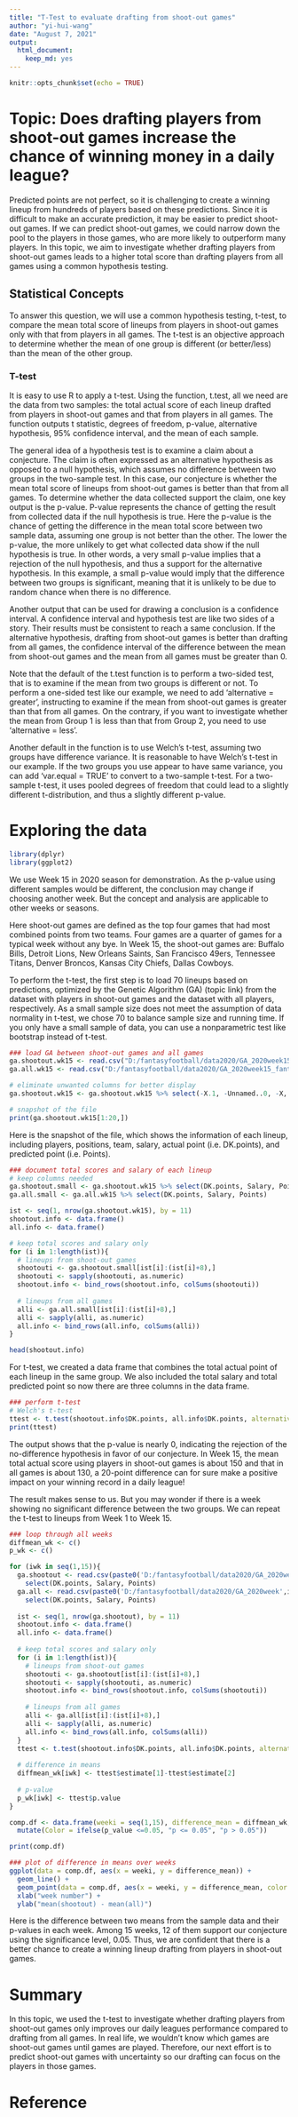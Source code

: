 ```yaml
---
title: "T-Test to evaluate drafting from shoot-out games"
author: "yi-hui-wang"
date: "August 7, 2021"
output: 
  html_document: 
    keep_md: yes
---
```


```r
knitr::opts_chunk$set(echo = TRUE)
```

# Topic: Does drafting players from shoot-out games increase the chance of winning money in a daily league?

Predicted points are not perfect, so it is challenging to create a winning lineup from hundreds of players based on these predictions. Since it is difficult to make an accurate prediction, it may be easier to predict shoot-out games. If we can predict shoot-out games, we could narrow down the pool to the players in those games, who are more likely to outperform many players. In this topic, we aim to investigate whether drafting players from shoot-out games leads to a higher total score than drafting players from all games using a common hypothesis testing.

## Statistical Concepts
To answer this question, we will use a common hypothesis testing, t-test, to compare the mean total score of lineups from players in shoot-out games only with that from players in all games. The t-test is an objective approach to determine whether the mean of one group is different (or better/less) than the mean of the other group. 

### T-test
It is easy to use R to apply a t-test. Using the function, t.test, all we need are the data from two samples: the total actual score of each lineup drafted from players in shoot-out games and that from players in all games. The function outputs t statistic, degrees of freedom, p-value, alternative hypothesis, 95% confidence interval, and the mean of each sample.

The general idea of a hypothesis test is to examine a claim about a conjecture. The claim is often expressed as an alternative hypothesis as opposed to a null hypothesis, which assumes no difference between two groups in the two-sample test. In this case, our conjecture is whether the mean total score of lineups from shoot-out games is better than that from all games. To determine whether the data collected support the claim, one key output is the p-value. P-value represents the chance of getting the result from collected data if the null hypothesis is true. Here the p-value is the chance of getting the difference in the mean total score between two sample data, assuming one group is not better than the other. The lower the p-value, the more unlikely to get what collected data show if the null hypothesis is true. In other words, a very small p-value implies that a rejection of the null hypothesis, and thus a support for the alternative hypothesis. In this example, a small p-value would imply that the difference between two groups is significant, meaning that it is unlikely to be due to random chance when there is no difference.  

Another output that can be used for drawing a conclusion is a confidence interval. A confidence interval and hypothesis test are like two sides of a story. Their results must be consistent to reach a same conclusion. If the alternative hypothesis, drafting from shoot-out games is better than drafting from all games, the confidence interval of the difference between the mean from shoot-out games and the mean from all games must be greater than 0.

Note that the default of the t.test function is to perform a two-sided test, that is to examine if the mean from two groups is different or not. To perform a one-sided test like our example, we need to add ‘alternative = greater’, instructing to examine if the mean from shoot-out games is greater than that from all games. On the contrary, if you want to investigate whether the mean from Group 1 is less than that from Group 2, you need to use ‘alternative = less’.

Another default in the function is to use Welch’s t-test, assuming two groups have difference variance. It is reasonable to have Welch’s t-test in our example. If the two groups you use appear to have same variance, you can add ‘var.equal = TRUE’ to convert to a two-sample t-test. For a two-sample t-test, it uses pooled degrees of freedom that could lead to a slightly different t-distribution, and thus a slightly different p-value.

# Exploring the data

```r
library(dplyr)
library(ggplot2)
```
We use Week 15 in 2020 season for demonstration. As the p-value using different samples would be different, the conclusion may change if choosing another week. But the concept and analysis are applicable to other weeks or seasons. 

Here shoot-out games are defined as the top four games that had most combined points from two teams. Four games are a quarter of games for a typical week without any bye. In Week 15, the shoot-out games are: Buffalo Bills, Detroit Lions, New Orleans Saints, San Francisco 49ers, Tennessee Titans, Denver Broncos, Kansas City Chiefs, Dallas Cowboys.

To perform the t-test, the first step is to load 70 lineups based on predictions, optimized by the Genetic Algorithm (GA) (topic link) from the dataset with players in shoot-out games and the dataset with all players, respectively. As a small sample size does not meet the assumption of data normality in t-test, we chose 70 to balance sample size and running time. If you only have a small sample of data, you can use a nonparametric test like bootstrap instead of t-test.

```r
### load GA between shoot-out games and all games
ga.shootout.wk15 <- read.csv("D:/fantasyfootball/data2020/GA_2020week15_fantasypro_totalscores.csv")
ga.all.wk15 <- read.csv("D:/fantasyfootball/data2020/GA_2020week15_fantasypro_allgames.csv")

# eliminate unwanted columns for better display
ga.shootout.wk15 <- ga.shootout.wk15 %>% select(-X.1, -Unnamed..0, -X, -h.a, -Oppt)

# snapshot of the file
print(ga.shootout.wk15[1:20,])

```
Here is the snapshot of the file, which shows the information of each lineup, including players, positions, team, salary, actual point (i.e. DK.points), and predicted point (i.e. Points). 

```r
### document total scores and salary of each lineup
# keep columns needed
ga.shootout.small <- ga.shootout.wk15 %>% select(DK.points, Salary, Points)
ga.all.small <- ga.all.wk15 %>% select(DK.points, Salary, Points)

ist <- seq(1, nrow(ga.shootout.wk15), by = 11)
shootout.info <- data.frame()
all.info <- data.frame()

# keep total scores and salary only
for (i in 1:length(ist)){
  # lineups from shoot-out games
  shootouti <- ga.shootout.small[ist[i]:(ist[i]+8),] 
  shootouti <- sapply(shootouti, as.numeric)
  shootout.info <- bind_rows(shootout.info, colSums(shootouti))
  
  # lineups from all games
  alli <- ga.all.small[ist[i]:(ist[i]+8),] 
  alli <- sapply(alli, as.numeric)
  all.info <- bind_rows(all.info, colSums(alli))
}

head(shootout.info)
```

For t-test, we created a data frame that combines the total actual point of each lineup in the same group. We also included the total salary and total predicted point so now there are three columns in the data frame. 

```r
### perform t-test
# Welch's t-test
ttest <- t.test(shootout.info$DK.points, all.info$DK.points, alternative = "greater")
print(ttest)
```
The output shows that the p-value is nearly 0, indicating the rejection of the no-difference hypothesis in favor of our conjecture. In Week 15, the mean total actual score using players in shoot-out games is about 150 and that in all games is about 130, a 20-point difference can for sure make a positive impact on your winning record in a daily league!

The result makes sense to us. But you may wonder if there is a week showing no significant difference between the two groups. We can repeat the t-test to lineups from Week 1 to Week 15. 

```r
### loop through all weeks
diffmean_wk <- c()
p_wk <- c()

for (iwk in seq(1,15)){
  ga.shootout <- read.csv(paste0('D:/fantasyfootball/data2020/GA_2020week',iwk,'_fantasypro_totalscores.csv')) %>% 
    select(DK.points, Salary, Points)
  ga.all <- read.csv(paste0('D:/fantasyfootball/data2020/GA_2020week',iwk,'_fantasypro_allgames.csv')) %>%
    select(DK.points, Salary, Points)
  
  ist <- seq(1, nrow(ga.shootout), by = 11)
  shootout.info <- data.frame()
  all.info <- data.frame()
  
  # keep total scores and salary only
  for (i in 1:length(ist)){
    # lineups from shoot-out games
    shootouti <- ga.shootout[ist[i]:(ist[i]+8),] 
    shootouti <- sapply(shootouti, as.numeric)
    shootout.info <- bind_rows(shootout.info, colSums(shootouti))
    
    # lineups from all games
    alli <- ga.all[ist[i]:(ist[i]+8),] 
    alli <- sapply(alli, as.numeric)
    all.info <- bind_rows(all.info, colSums(alli))
  }
  ttest <- t.test(shootout.info$DK.points, all.info$DK.points, alternative = "greater")
  
  # difference in means
  diffmean_wk[iwk] <- ttest$estimate[1]-ttest$estimate[2]
  
  # p-value
  p_wk[iwk] <- ttest$p.value
}

comp.df <- data.frame(weeki = seq(1,15), difference_mean = diffmean_wk, p_value = p_wk) %>%
  mutate(Color = ifelse(p_value <=0.05, "p <= 0.05", "p > 0.05"))

print(comp.df)

### plot of difference in means over weeks
ggplot(data = comp.df, aes(x = weeki, y = difference_mean)) +
  geom_line() +
  geom_point(data = comp.df, aes(x = weeki, y = difference_mean, color = Color), size = 3) +
  xlab("week number") +
  ylab("mean(shootout) - mean(all)")
```

Here is the difference between two means from the sample data and their p-values in each week. Among 15 weeks, 12 of them support our conjecture using the significance level, 0.05. Thus, we are confident that there is a better chance to create a winning lineup drafting from players in shoot-out games.

# Summary
In this topic, we used the t-test to investigate whether drafting players from shoot-out games only improves our daily leagues performance compared to drafting from all games. In real life, we wouldn’t know which games are shoot-out games until games are played. Therefore, our next effort is to predict shoot-out games with uncertainty so our drafting can focus on the players in those games. 

# Reference

